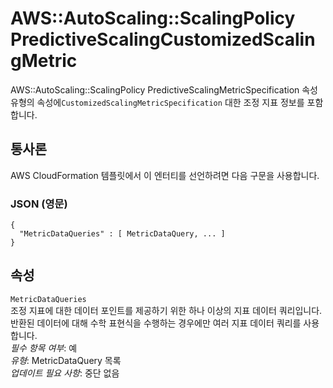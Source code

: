 # AWS::AutoScaling::ScalingPolicy PredictiveScalingCustomizedScalingMetric

AWS::AutoScaling::ScalingPolicy PredictiveScalingMetricSpecification 속성 유형의 속성에`CustomizedScalingMetricSpecification` 대한 조정 지표 정보를 포함합니다.

## 통사론

AWS CloudFormation 템플릿에서 이 엔터티를 선언하려면 다음 구문을 사용합니다.

### JSON (영문)

```
{
  "MetricDataQueries" : [ MetricDataQuery, ... ]
}
```

## 속성

`MetricDataQueries`  
조정 지표에 대한 데이터 포인트를 제공하기 위한 하나 이상의 지표 데이터 쿼리입니다. 반환된 데이터에 대해 수학 표현식을 수행하는 경우에만 여러 지표 데이터 쿼리를 사용합니다.  
_필수 항목 여부_: 예  
_유형_: MetricDataQuery 목록  
_업데이트 필요 사항_: 중단 없음
